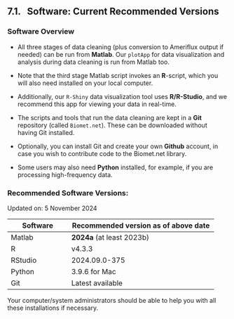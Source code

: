 ## 7.1. &nbsp; Software: Current Recommended Versions

### Software Overview

* All three stages of data cleaning (plus conversion to Ameriflux output if needed) can be run from **Matlab**. Our `plotApp` for data visualization and analysis during data cleaning is run from Matlab too.

* Note that the third stage Matlab script invokes an **R**-script, which you will also need installed on your local computer. <!-- [link to R/RStudio installation instructions]. -->

* Additionally, our `R-Shiny` data visualization tool uses **R/R-Studio**, and we recommend this app for viewing your data in real-time.

* The scripts and tools that run the data cleaning are kept in a **Git** repository (called `Biomet.net`). These can be downloaded without having Git installed.<!-- [link to Clone_Biomet_Library.md]. -->

* Optionally, you can install Git and create your own **Github** account, in case you wish to contribute code to the Biomet.net library. <!-- [link to Install_Git_Create_Account_Optional.md]. --> 

* Some users may also need **Python** installed, for example, if you are processing high-frequency data. <!-- [link to Install_Python.md]. -->


### Recommended Software Versions:

Updated on: 5 November 2024 

| Software | Recommended version as of above date |
| -------- | ------------------- |
| Matlab   | **2024a** (at least 2023b)  |
| R        | v4.3.3              |
| RStudio  | 2024.09.0-375       |
| Python   | 3.9.6 for Mac       |
| Git      | Latest available <!-- (see link in 2_Install_Git_Create_Account_Optional.md) -->  |

Your computer/system administrators should be able to help you with all these installations if necessary. 


